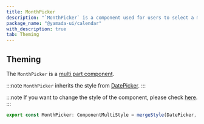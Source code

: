 ```yaml
---
title: MonthPicker
description: "`MonthPicker` is a component used for users to select a month."
package_name: "@yamada-ui/calendar"
with_description: true
tab: Theming
---
```


## Theming

The `MonthPicker` is a [multi part component](/styled-system/theming/component-style#multi-part-component).

:::note
`MonthPicker` inherits the style from [DatePicker](/components/forms/date-picker).
:::

:::note
If you want to change the style of the component, please check [here](/styled-system/theming/customize-theme#changing-the-style-of-components).
:::

```ts
export const MonthPicker: ComponentMultiStyle = mergeStyle(DatePicker, {})
```
